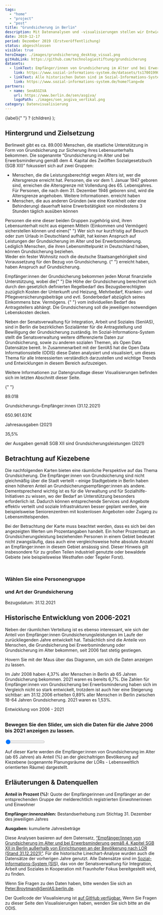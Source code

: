 ```yaml
---
tags:
  - "home"
  - "project"
  - "post"
title: "Grundsicherung in Berlin"
description: Mit Datenanalysen und -visualisierungen stellen wir Entwicklungen zum Thema Grundsicherung in Berlin dar
date: 2019-12-17
period: Dezember 2019 (Erstveröffentlichung)
status: abgeschlossen
visible: true
heroImage: ./images/grundsicherung_desktop_visual.png
gitHubLink: https://github.com/technologiestiftung/grundsicherung
datasets:
  - linkText: Empfänger/innen von Grundsicherung im Alter und bei Erwerbsminderung
    link: https://www.sozial-informations-system.de/datasets/ts1700199029202112-xlsx/?lang=de
  - linkText: Alle historischen Daten sind im Sozial-Informations-System zu finden
    link: https://www.sozial-informations-system.de/home?lang=de
partners:
  - name: SenASGIVA
    url: https://www.berlin.de/sen/asgiva/
    logoPath: ./images/sen_asgiva_vertikal.png
category: Datenvisualisierung
---
```



  <span class="inline-block relative group">
    <span class="underline">{label}</span>{" "}
    <span class="inline px-2 -ml-1 cursor-help leading-tight rounded-full bg-bg-alt">
      ?
    </span>
    <span class="border border-line absolute z-10 top-full left-0 bg-bg shadow-primary p-6 pb-8 w-[400px] block max-w-screen opacity-0 pointer-events-none group-hover:hover-hover:opacity-100 hover-hover:group-hover:pointer-events-auto">{children}</span>
  </span>
);

<div class="section pb-6 pt-6" id="intro">
  <h2> Hintergrund und Zielsetzung </h2>
  <p class="headline-04">
    Berlinweit gibt es ca. 89.000 Menschen, die staatliche Unterstützung in Form
    von Grundsicherung zur Sicherung ihres Lebensunterhalts bekommen. Die
    sogenannte “Grundsicherung im Alter und bei Erwerbsminderung gemäß dem 4.
    Kapital des Zwölften Sozialgesetzbuch (SGB XII)” fokussiert sich auf zwei
    Gruppen:
  </p>
  <ul class="bullets-wrapper mb-1 not-prose">
    <li class="list-item">
      <div class="flex flex-wrap gap-1.5">
        Menschen, die die
        <Tooltip label="Regelaltersgrenze">
          Leistungsberechtigt wegen Alters ist, wer die Altersgrenze erreicht
          hat. Personen, die vor dem 1. Januar 1947 geboren sind, erreichen die
          Altersgrenze mit Vollendung des 65. Lebensjahres. Für Personen, die
          nach dem 31. Dezember 1946 geboren sind, wird die Altersgrenze
          angehoben.
          <TextLink
            tag="a"
            href="https://www.bmas.de/DE/Soziales/Sozialhilfe/Grundsicherung-im-Alter-und-bei-Erwerbsminderung/grundsicherung-im-alter-und-bei-erwerbsminderung-art.html"
            target="blank"
            class="mt-2"
          >
            Weitere Informationen.
          </TextLink>
        </Tooltip>
        erreicht haben
      </div>
    </li>
    <li>
      Menschen, die aus anderen Gründen (wie eine Krankheit oder eine
      Behinderung) dauerhaft keine Erwerbstätigkeit von mindestens 3 Stunden
      täglich ausüben können
    </li>
  </ul>
  <p class="flex flex-wrap gap-1.5 not-prose">
    Personen die eine dieser beiden Gruppen zugehörig sind, ihren
    Lebensunterhalt nicht aus eigenen Mitteln (Einkommen und Vermögen)
    sicherstellen können und einen{" "}
    <Tooltip label="gewöhnlichen Aufenthalt">
      Wer sich nur kurzfristig auf Besuch oder zum Urlaub in Deutschland
      aufhält, hat keinen Anspruch auf Leistungen der Grundsicherung im Alter
      und bei Erwerbsminderung. Lediglich Menschen, die ihren Lebensmittelpunkt
      in Deutschland haben, können Grundsicherung beziehen.
      <br />
      Weder ein fester Wohnsitz noch die deutsche Staatsangehörigkeit sind
      Voraussetzung für den Bezug von Grundsicherung.
    </Tooltip>{" "}
    erreicht haben, haben Anspruch auf Grundsicherung.
  </p>
  <p class="headline-04">
    Empfänger:innen der Grundsicherung bekommen jeden Monat finanzielle
    Unterstützung, wobei die{" "}
    <Tooltip label="Höhe der Leistungen">
      Die Höhe der Grundsicherung berechnet sich durch den gesetzlich
      definierten Regelbedarf des Bezugsberechtigten zuzüglich Kosten der
      Unterkunft und Heizung, Mehrbedarf, Kranken- und
      Pflegeversicherungsbeiträge und evtl. Sonderbedarf abzüglich seines
      Einkommens bzw. Vermögens.
    </Tooltip>{" "}
    vom individuellen Bedarf des Antragstellers abhängt. Die Grundsicherung soll
    die jeweiligen notwendigen Lebenskosten decken.
  </p>
  <p class="headline-04">
    Neben der Senatsverwaltung für Integration, Arbeit und Soziales (SenIAS),
    sind in Berlin die bezirklichen Sozialämter für die Antragstellung und
    Bewilligung der Grundsicherung zuständig. Im Sozial-Informations-System
    stellt die Senatsverwaltung weitere differenzierte Daten zur Grundsicherung,
    sowie zu anderen sozialen Themen, als Open Data Datensätze bereit. In
    Zusammenarbeit mit der SenIAS hat die Open Data Informationsstelle (ODIS)
    diese Daten analysiert und visualisiert, um dieses Thema für alle
    Interessierten verständlich darzustellen und wichtige Trends und
    Entwicklungen in diesem Bereich aufzuzeigen.
    <br />
  </p>
  <p>
    Weitere Informationen zur Datengrundlage dieser Visualisierungen befinden
    sich im letzten Abschnitt dieser Seite.
  </p>
</div>

{" "}

<div class="chart-content container mx-auto  gap-6 justify-around  not-prose">
  <div class="basis-[30%] flex flex-col text-center items-center mb-6">
    <p class="whitespace-nowrap text-headlines font-bold">89.018</p>
    <p class="leading-tight">Grundsicherungs-Empfänger:innen (31.12.2021)</p>
  </div>
  <div class="basis-[30%] flex flex-col text-center items-center mb-6">
    <p class="whitespace-nowrap text-headlines font-bold">650.961.631€</p>
    <p class="leading-tight">Jahresausgaben (2021)</p>
  </div>
  <div class="basis-[30%] flex flex-col text-center items-center mb-3">
    <p class="whitespace-nowrap text-headlines font-bold">35,5%</p>
    <p class="leading-tight">
      der Ausgaben gemäß SGB XII sind Grundsicherungsleistungen (2021)
    </p>
  </div>
</div>

## Betrachtung auf Kiezebene

Die nachfolgenden Karten bieten eine räumliche Perspektive auf das Thema Grundsicherung. Die Empfänger:innen von
Grundsicherung sind nicht gleichmäßig über die Stadt verteilt – einige Stadtgebiete in Berlin haben einen
höheren Anteil an Grundsicherungsempfänger:innen als andere. Dementsprechend wichtig ist es für die Verwaltung
und für Sozialhilfe-Initiativen zu wissen, wo der Bedarf an Unterstützung besonders erforderlich ist. Dadurch
können entsprechende Services und Angebote effektiv verteilt und soziale Infrastrukturen besser geplant werden,
wie beispielsweise Seniorenzentren mit kostenlosen Angeboten oder Zugang zu Lebensmittelspenden.

Bei der Betrachtung der Karte muss beachtet werden, dass es sich bei den angezeigten Werten um Prozentangaben
handelt. Ein hoher Prozentsatz an Grundsicherungsleistung beziehenden Personen in einem Gebiet bedeutet nicht
zwangsläufig, dass auch eine vergleichsweise hohe absolute Anzahl an Empfänger:innen in diesem Gebiet ansässig
sind. Dieser Hinweis gilt insbesondere für zu großen Teilen industriell genutzte oder bewaldete Gebiete (wie
beispielsweise Westhafen oder Tegeler Forst).

<ContentSection class="bg-bg-alt grundsicherung not-prose">
  <div class="map-content grey-bg pb-6" id="map-wrapper">
    <div class="container max-w-7xl mx-auto px-6 sm:px-8 py-6 grid md:grid-cols-2">
      <div class="md:col-span-1">
        <Heading id="content-title" />
        <br />
        <div class="map-text">
          <Tooltip label="Wie lese ich diese Grafik">
            <span class="tooltiptext" id="content-description" />
          </Tooltip>
          <div id="navigation" class="flex flex-col gap-4">
            <div class="flex flex-col gap-2">
              <h3>Wählen Sie eine Personengruppe</h3>
              <ul id="main-navigation"></ul>
            </div>
            <div class="flex flex-col gap-2">
              <h3>und Art der Grundsicherung</h3>
              <ul id="sub-navigation"></ul>
            </div>
          </div>
        </div>
      </div>
      <div id="map"></div>
    </div>
    <div class="container max-w-7xl mx-auto px-6 sm:px-8">
      <p class="headline-04">Bezugsdatum: 31.12.2021</p>
    </div>
  </div>
</ContentSection>

## Historische Entwicklung von 2006-2021

Neben der räumlichen Verteilung ist es ebenso interessant, wie sich der Anteil von Empfänger:innen
Grundsicherungsleistungen im Laufe der zurückliegenden Jahre entwickelt hat. Tatsächlich sind die Anteile von
Menschen, die Grundsicherung bei Erwerbsminderung oder Grundsicherung im Alter bekommen, seit 2006 fast stetig
gestiegen.

Hovern Sie mit der Maus über das Diagramm, um sich die Daten anzeigen zu lassen.

<div class="grundsicherung not-prose">
  <div class="chart-content pb-6" id="timeline-wrapper">
    <div id="timeline"></div>
  </div>
</div>

Im Jahr 2008 haben 4,37% aller Menschen in Berlin ab 65 Jahren Grundsicherung bekommen. 2021 waren es bereits
6,7%. Die Zahlen für Empfänger:innen von Grundsicherung bei Erwerbsminderung haben sich im Vergleich nicht so
stark entwickelt, trotzdem ist auch hier eine Steigerung sichtbar: am 31.12.2006 erhielten 0,89% aller Menschen
in Berlin zwischen 18-64 Jahren Grundsicherung. 2021 waren es 1,53%.

<ContentSection class="bg-bg-alt grundsicherung not-prose">
  <div class="map-content p-6" id="timelapse-map-wrapper">
    <div class="container max-w-7xl mx-auto grid md:grid-cols-2 gap-6">
      <div class="flex flex-col justify-around gap-6 flex-wrap">
        <div class="map-text md:w-[500px] max-w-full">
          <Heading id="content-title">Entwicklung von 2006 - 2021</Heading>
          <h3 style="margin-bottom: 1em; margin-top: 2em">
            Bewegen Sie den Slider, um sich die Daten für die Jahre 2006 bis
            2021 anzeigen zu lassen.
          </h3>
          <div id="slider-wrapper slider-container">
            <input
              class="slider"
              id="slider"
              type="range"
              min="2006"
              max="2021"
              value="1"
              step="1"
            />
            <div id="year-label"></div>
          </div>
          <p
            style="margin-bottom: 10px"
            class="headline-04"
            id="content-description"
          >
            Auf dieser Karte werden die Empfänger:innen von Grundsicherung im
            Alter (ab 65 Jahren) als Anteil (%) an der gleichaltrigen
            Bevölkerung auf Kiezebene (sogenannte Planungsräume der LORs -
            Lebensweltlich orientierten Räume) dargestellt.
          </p>
        </div>
      </div>
      <div id="timelapse-map"></div>
    </div>
  </div>
</ContentSection>

## Erläuterungen & Datenquellen

**Anteil in Prozent (%):** Quote der Empfängerinnen und Empfänger an der entsprechenden Gruppe der melderechtlich registrierten
Einwohnerinnen und Einwohner

**Empfänger:innenzahlen:** Bestandserhebung zum Stichtag 31. Dezember des jeweiligen Jahres

**Ausgaben:** kumulierte Jahresbeträge

Diese Analysen basieren auf dem Datensatz, <a class="cross-link" href="https://www.sozial-informations-system.de/datasets/ts1700199029202112-xlsx/?lang=de">“Empfänger/innen von Grundsicherung im Alter und bei Erwerbsminderung gemäß 4. Kapitel SGB XII in Berlin außerhalb von Einrichtungen an der Bevölkerung nach LOR (Stand 31.12.2021)”</a>. Für die historische Linechart-Analyse wurden auch die Datensätze der vorherigen Jahre genutzt. Alle Datensätze sind im <a class="gsi-link" href="https://www.sozial-informations-system.de/home?lang=de" target="blank">Sozial-Informations-System (SIS)</a>, das von der Senatsverwaltung für Integration, Arbeit und Soziales in Kooperation mit Fraunhofer Fokus bereitgestellt wird, zu finden.

Wenn Sie Fragen zu den Daten haben, bitte wenden Sie sich an <a href="mailto:peter.broytman@SenIAS.berlin.de">Peter.Broytman@SenIAS.berlin.de</a>.

Der Quellcode der Visualisierung ist <a href="https://github.com/technologiestiftung/grundsicherung" target="blank">auf GitHub verfügbar.</a> Wenn Sie Fragen zu dieser Seite den Visualisierungen haben, wenden Sie sich bitte an die ODIS.

<script src="/extra-pages/grundsicherung/js/1.fadaea37.chunk.js"></script>

<script src="/extra-pages/grundsicherung/js/app.a32d7907.js"></script>
